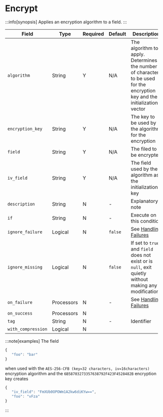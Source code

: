 # Encrypt

:::info[synopsis]
Applies an encryption algorithm to a field.
:::

|Field|Type|Required|Default|Description|
|---|---|---|---|---|
|`algorithm`|String|Y|N/A|The algorithm to apply. Determines the number of characters to be used for the encryption key and the initialization vector|
|`encryption_key`|String|Y|N/A|The key to be used by the algorithm for the encryption|
|`field`|String|Y|N/A|The filed to be encrypted|
|`iv_field`|String|Y|N/A|The field used by the algorithm as the initialization key|
|`description`|String|N|-|Explanatory note|
|`if`|String|N|-|Execute on this condition|
|`ignore_failure`|Logical|N|`false`|See [Handling Failures](../handling-failures.mdx)|
|`ignore_missing`|Logical|N|`false`|If set to `true` and `field` does not exist or is `null`, exit quietly without making any modifications|
|`on_failure`|Processors|N|-|See [Handling Failures](../handling-failures.mdx)|
|`on_success`|Processors|N|||
|`tag`|String|N|-|Identifier|
|`with_compression`|Logical|N|||

:::note[examples]
The field

```js
{
   "foo": "bar"
}
```

when used with the `AES-256-CFB (key=32 characters, iv=16characters)` encryption algorithm and the `6B58703273357638792F423F4528482B` encryption key creates

```js
{
   "iv_field": "FmXUb0OPOWm1A2kw6diKYw==",
   "foo": "vFza"
}
```
:::
